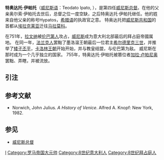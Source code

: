 {{expand|time=2016-11-25T18:32:54+00:00}}
{{Infobox Monarch
|title=威尼斯总督
|name=特奥达托·伊帕托
| image= Doge Teodato Ipato.png
| caption = 纹章
| reign = 742-755
| predecessor = [[奥尔索·伊帕托|奥尔索·伊帕托]]
| successor = [[加拉·卢帕尼奥|加拉·卢帕尼奥]]
| spouse 1 = 
| spouse 2 =
| issue =
| dynasty = 
| father = [[奥尔索·伊帕托|奥尔索·伊帕托]]
| mother = 
| birth_date = 
| birth_place = 
| death_date =
| death_place = 
| place of burial = 
|}}
'''特奥达托·伊帕托'''（[[威尼斯语|威尼斯语]]：Teodato Ipato, {{lang-la|Theodatus Ursus Hypatus}}），是第四任[[威尼斯总督|威尼斯总督]]。在他的父亲奥尔索·伊帕托去世后，总督之位一度空缺，之后特奥达托·伊帕托继任。他的姓来自他父亲的称号Hypatos，[[希腊语|希腊语]]的执政官之意。 特奥达托把[[威尼斯共和国|威尼斯共和国]]的首都从[[埃拉克莱亚|埃拉克莱亚]]迁往[[马拉莫科|马拉莫科]]。

在751年，[[拉文纳|拉文纳]]被[[伦巴第人|伦巴第人]]攻占，[[威尼斯|威尼斯]]成为意大利北部最后的拜占庭帝國属地。 在同一年，[[法兰克人|法兰克人]]罢黜了墨洛温王朝最后一位君主[[希尔德里克三世|希尔德里克三世]]，并推举了[[矮子丕平|矮子丕平]]，[[卡洛林王朝|卡洛林王朝]]开始开始，并与教皇结盟，与伦巴第为敌。 威尼斯在那时成为一个几乎独立的国家。 755年，特奥达托·伊帕托被篡位者[[加拉·卢帕尼奥|加拉·卢帕尼奥]]罢黜、弄瞎，并被流放。

== 引注 ==
{{reflist}}

== 参考文献 ==
*Norwich, John Julius. ''A History of Venice''. Alfred A. Knopf: New York, 1982.

==参见==
*[[威尼斯总督|威尼斯总督]]

{{S-start}}
{{s-off}}
{{succession box |
  before= [[奥尔索·伊帕托|奥尔索·伊帕托]]|
  title=[[威尼斯总督|威尼斯总督]] |
  years=742年－755年|
  after= [[加拉·卢帕尼奥|加拉·卢帕尼奥]]
}}
{{S-end}}
{{Authority control}}
[[Category:威尼斯总督|I]]
[[Category:罗马帝国大元帅|Category:罗马帝国大元帅]]
[[Category:8世纪意大利人|Category:8世纪意大利人]]
[[Category:8世纪拜占庭人|Category:8世纪拜占庭人]]